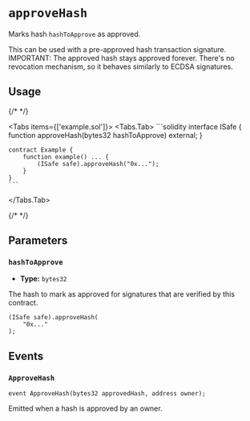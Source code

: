 
# `approveHash`

Marks hash `hashToApprove` as approved.

<Callout type='warning'>
  This can be used with a pre-approved hash transaction signature. IMPORTANT:
  The approved hash stays approved forever. There's no revocation mechanism, so
  it behaves similarly to ECDSA signatures.
</Callout>

## Usage

{/* <!-- vale off --> */}

<Tabs items={['example.sol']}>
  <Tabs.Tab>
    ```solidity
    interface ISafe {
        function approveHash(bytes32 hashToApprove) external;
    }

    contract Example {
        function example() ... {
            (ISafe safe).approveHash("0x...");
        }
    }
    ```
  </Tabs.Tab>
</Tabs>

{/* <!-- vale on --> */}

## Parameters

### `hashToApprove`

- **Type:** `bytes32`

The hash to mark as approved for signatures that are verified by this contract.

```solidity focus=2
(ISafe safe).approveHash(
    "0x..."
);
```

## Events

### `ApproveHash`

```solidity
event ApproveHash(bytes32 approvedHash, address owner);
```

Emitted when a hash is approved by an owner.
